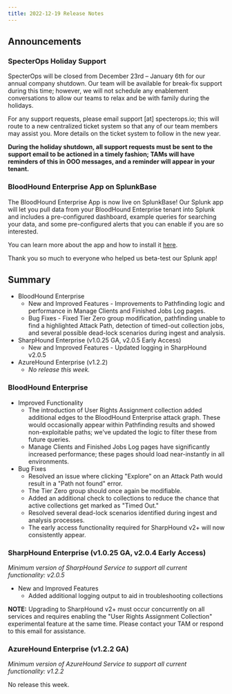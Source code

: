 ```yaml
---
title: 2022-12-19 Release Notes
---
```


## Announcements

### SpecterOps Holiday Support

SpecterOps will be closed from December 23rd – January 6th for our annual company shutdown. Our team will be available for break-fix support during this time; however, we will not schedule any enablement conversations to allow our teams to relax and be with family during the holidays.

For any support requests, please email support \[at\] specterops.io; this will route to a new centralized ticket system so that any of our team members may assist you. More details on the ticket system to follow in the new year.

**During the holiday shutdown, all support requests must be sent to the support email to be actioned in a timely fashion; TAMs will have reminders of this in OOO messages, and a reminder will appear in your tenant.**

### BloodHound Enterprise App on SplunkBase

The BloodHound Enterprise App is now live on SplunkBase! Our Splunk app will let you pull data from your BloodHound Enterprise tenant into Splunk and includes a pre-configured dashboard, example queries for searching your data, and some pre-configured alerts that you can enable if you are so interested.

You can learn more about the app and how to install it [here](https://github.com/SpecterOps/bloodhound-docs/blob/main//integrations/integrations/splunk).

Thank you so much to everyone who helped us beta-test our Splunk app!

## Summary

* BloodHound Enterprise
    * New and Improved Features - Improvements to Pathfinding logic and performance in Manage Clients and Finished Jobs Log pages.
    * Bug Fixes - Fixed Tier Zero group modification, pathfinding unable to find a highlighted Attack Path, detection of timed-out collection jobs, and several possible dead-lock scenarios during ingest and analysis.
* SharpHound Enterprise (v1.0.25 GA, v2.0.5 Early Access)
    * New and Improved Features - Updated logging in SharpHound v2.0.5
* AzureHound Enterprise (v1.2.2)
    * _No release this week._

### BloodHound Enterprise

* Improved Functionality
    * The introduction of User Rights Assignment collection added additional edges to the BloodHound Enterprise attack graph. These would occasionally appear within Pathfinding results and showed non-exploitable paths; we've updated the logic to filter these from future queries.
    * Manage Clients and Finished Jobs Log pages have significantly increased performance; these pages should load near-instantly in all environments.
* Bug Fixes
    * Resolved an issue where clicking "Explore" on an Attack Path would result in a "Path not found" error.
    * The Tier Zero group should once again be modifiable.
    * Added an additional check to collections to reduce the chance that active collections get marked as "Timed Out."
    * Resolved several dead-lock scenarios identified during ingest and analysis processes.
    * The early access functionality required for SharpHound v2+ will now consistently appear.

### SharpHound Enterprise (v1.0.25 GA, v2.0.4 Early Access)

_Minimum version of SharpHound Service to support all current functionality: v2.0.5_

* New and Improved Features
    * Added additional logging output to aid in troubleshooting collections

**NOTE:** Upgrading to SharpHound v2+ must occur concurrently on all services and requires enabling the "User Rights Assignment Collection" experimental feature at the same time. Please contact your TAM or respond to this email for assistance.

### AzureHound Enterprise (v1.2.2 GA)

_Minimum version of AzureHound Service to support all current functionality: v1.2.2_

No release this week.


